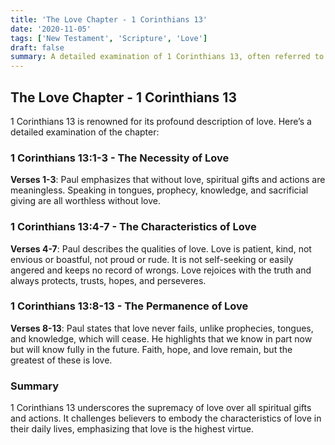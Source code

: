 ```yaml
---
title: 'The Love Chapter - 1 Corinthians 13'
date: '2020-11-05'
tags: ['New Testament', 'Scripture', 'Love']
draft: false
summary: A detailed examination of 1 Corinthians 13, often referred to as the Love Chapter, and its application in the life of a believer.
---
```


## The Love Chapter - 1 Corinthians 13

1 Corinthians 13 is renowned for its profound description of love. Here’s a detailed examination of the chapter:

### 1 Corinthians 13:1-3 - The Necessity of Love

**Verses 1-3**: Paul emphasizes that without love, spiritual gifts and actions are meaningless. Speaking in tongues, prophecy, knowledge, and sacrificial giving are all worthless without love.

### 1 Corinthians 13:4-7 - The Characteristics of Love

**Verses 4-7**: Paul describes the qualities of love. Love is patient, kind, not envious or boastful, not proud or rude. It is not self-seeking or easily angered and keeps no record of wrongs. Love rejoices with the truth and always protects, trusts, hopes, and perseveres.

### 1 Corinthians 13:8-13 - The Permanence of Love

**Verses 8-13**: Paul states that love never fails, unlike prophecies, tongues, and knowledge, which will cease. He highlights that we know in part now but will know fully in the future. Faith, hope, and love remain, but the greatest of these is love.

### Summary

1 Corinthians 13 underscores the supremacy of love over all spiritual gifts and actions. It challenges believers to embody the characteristics of love in their daily lives, emphasizing that love is the highest virtue.
